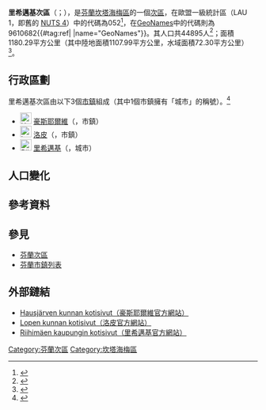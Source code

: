 {{Infobox settlement
| name                    = 里希邁基次區
| settlement_type         = [[芬蘭次區|次區]]
| native_name             =Riihimäen seutukunta
| native_name_lang        = fi
| image_map               =Riihimäen.seutukunta.sijainti.Suomi.2020.svg
| subdivision_type        = [[世界政區索引|國家]]
| subdivision_name        = {{flag|Finland}}
| subdivision_type1        = [[芬蘭行政區|行政區]]
| subdivision_name1        = [[坎塔海梅區|坎塔海梅區]]
| population_footnotes    = <ref name="Population" />
| population_total        = 44895
| population_as_of        = 2020
| area_footnotes          = <ref name="Area" />
| area_total_km2          = 1180.29
| area_land_km2           = 1107.99
| area_water_km2          = 72.30
| population_density_km2  = auto
| coordinates             = {{Coord|60.72611|24.60037|display=title,inline}}
| coordinates_footnotes   = <ref name="GeoNames" />
| timezone1               = [[歐洲東部時間|EET]]<ref>{{Cite web|url=https://www.timeanddate.com/worldclock/finland/helsinki|title=Current Local Time in Helsinki, Finland|website=Time and Date|language=en|access-date=2020-07-16|archive-date=2020-08-04|archive-url=https://web.archive.org/web/20200804053117/https://www.timeanddate.com/worldclock/finland/helsinki|dead-url=no}}</ref>
| utc_offset1             = +2
| timezone1_DST           = [[歐洲東部夏令時間|EEST]]<ref>{{Cite web|url=https://www.timeanddate.com/time/change/finland/helsinki|title=Clock Changes in Helsinki, Finland|website=Time and Date|language=en|access-date=2020-07-16|archive-date=2020-08-04|archive-url=https://web.archive.org/web/20200804053109/https://www.timeanddate.com/time/change/finland/helsinki|dead-url=no}}</ref>
| utc_offset1_DST         = +3
| blank_name              = [[GeoNames|GeoNames]]<ref name="GeoNames" />
| blank_info              = 9610682
| blank1_name             = LAU 1（NUTS 4）<ref name="LAU" />
| blank1_info              = 052
}}
'''里希邁基次區'''（{{lang-fi|Riihimäen seutukunta}}；{{lang-sv|Riihimäki ekonomiska region}}），是[[芬蘭共和國|芬蘭]][[坎塔海梅區|坎塔海梅區]]的一個[[芬蘭次區|次區]]，在歐盟一級{{tsl|fr|Unité administrative locale|地方行政單位}}統計區（LAU 1，即舊的 [[地域統計單位命名法|NUTS 4]]）中的代碼為052<ref name="LAU">{{Cite web |url=http://tilastokeskus.fi/meta/luokitukset/seutukunta/001-2013/index_sv.html |title=Förteckning över ekonomiska regioner |publisher=Statistikcentralen |language=sv |access-date=2013-12-25 |archive-date=2013-11-11 |archive-url=https://web.archive.org/web/20131111091437/http://tilastokeskus.fi/meta/luokitukset/seutukunta/001-2013/index_sv.html |dead-url=no }}</ref>，在[[GeoNames|GeoNames]]中的代碼則為9610682{{#tag:ref|{{Cite web |url = https://www.geonames.org/9610682 |title = GeoNames -  (9610682) |access-date = 2020-07-14 |website=[[GeoNames|GeoNames]] |language = en}} |name="GeoNames"}}。其人口共44895人<ref name="Population">{{Cite web |url = http://pxnet2.stat.fi/PXWeb/pxweb/fi/StatFin/StatFin__vrm__vamuu/statfin_vamuu_pxt_11lj.px/table/tableViewLayout1/ |title = Väestörakenteen ennakkotiedot alueittain, 2020M01*-2020M05* |date = 2020-01-31 |publisher = Tilastokeskus |access-date = 2020-07-13 |language = fi |archive-date = 2020-12-14 |archive-url = https://web.archive.org/web/20201214201953/http://pxnet2.stat.fi/PXWeb/pxweb/fi/StatFin/StatFin__vrm__vamuu/statfin_vamuu_pxt_11lj.px/ |dead-url = yes }}</ref>；面積1180.29平方公里（其中陸地面積1107.99平方公里，水域面積72.30平方公里）<ref name="Area">{{Cite web |url = https://www.maanmittauslaitos.fi/sites/maanmittauslaitos.fi/files/attachments/2020/01/Vuoden_2020_pinta-alatilasto_kunnat_maakunnat.xlsx |title = Pinta-alat kunnittain (Excel) 2020-01-01 |date = 2020-01-01 |publisher = Maanmittauslaitos |access-date = 2020-07-13 |language = fi |archive-date = 2020-07-10 |archive-url = https://web.archive.org/web/20200710123737/https://www.maanmittauslaitos.fi/sites/maanmittauslaitos.fi/files/attachments/2020/01/Vuoden_2020_pinta-alatilasto_kunnat_maakunnat.xlsx |dead-url = yes }}</ref>。

== 行政區劃 ==
里希邁基次區由以下3個[[芬蘭市鎮|市鎮]]組成（其中1個市鎮擁有「城市」的稱號）。<ref name="Lappi">{{Cite web |language=fi |url=http://www.patio.fi/PatioWeb/facelets/suomenaluejaot/suomenaluejaot.faces |title=Finlands regionindelning på |website=www.patio.fi.|archive-url=https://web.archive.org/web/20121022111321/http://www.patio.fi/PatioWeb/facelets/suomenaluejaot/suomenaluejaot.faces |archive-date=2012-10-22}}</ref>
* [[File:Hausjärvi.vaakuna.svg|23px]] [[豪斯耶爾維|豪斯耶爾維]]（{{lang|fi|Hausjärvi}}，市鎮）
* [[File:Loppi_vaakuna.svg|23px]] [[洛皮|洛皮]]（{{lang|fi|Loppi}}，市鎮）
* [[File:Riihimäki.vaakuna.svg|23px]] [[里希邁基|里希邁基]]（{{lang|fi|Riihimäki}}，城市）

== 人口變化 ==
{{Bar box
|title   =  里希邁基次區1980年－2010年的人口變化圖
|titlebar=  #DDD
|width   =  600px
|barwidth=  500px
|left1   =  年
|right1  =  人口
|float   =  left
|bars    =  
{{bar pixel|1980|#0099FF|397||37 926}}
{{bar pixel|1985|#0099FF|404||38 636}}
{{bar pixel|1990|#0099FF|422||40 348}}
{{bar pixel|1995|#0099FF|434||41 487}}
{{bar pixel|2000|#0099FF|438||41 858}}
{{bar pixel|2005|#0099FF|454||43 452}}
{{bar pixel|2010|#0099FF|480||45 891}}
|caption = 來源：Tilastokeskus.<ref>{{Cite web | url = http://pxnet2.stat.fi/PXWeb/pxweb/fi/StatFin/StatFin__vrm__vaerak/statfin_vaerak_pxt_011.px | title = Väestö kielen mukaan sekä ulkomaan kansalaisten määrä ja maa-pinta-ala alueittain 1980 - 2016 | publisher = Tilastokeskus | access-date = 2018-01-18 | language = fi | archive-url = https://web.archive.org/web/20180617142223/http://pxnet2.stat.fi/PXWeb/pxweb/fi/StatFin/StatFin__vrm__vaerak/statfin_vaerak_pxt_011.px | archive-date = 2018-06-17 | dead-url = yes }}</ref>
}}
{{clear}}

== 參考資料 ==
{{reflist}}

== 參見 ==
* [[芬蘭次區|芬蘭次區]]
* [[芬蘭市鎮列表|芬蘭市鎮列表]]

== 外部鏈結 ==
* [http://www.hausjarvi.fi/ Hausjärven kunnan kotisivut（豪斯耶爾維官方網站）] {{Wayback|url=http://www.hausjarvi.fi/ |date=20151228095722 }} {{fi icon}}
* [http://www.loppi.fi/ Lopen kunnan kotisivut（洛皮官方網站）] {{Wayback|url=http://www.loppi.fi/ |date=20210204140146 }} {{fi icon}}
* [http://www.riihimaki.fi/ Riihimäen kaupungin kotisivut（里希邁基官方網站）] {{Wayback|url=http://www.riihimaki.fi/ |date=20150818235806 }} {{fi icon}}

{{芬蘭次區}}
[[Category:芬蘭次區|Category:芬蘭次區]]
[[Category:坎塔海梅區|Category:坎塔海梅區]]